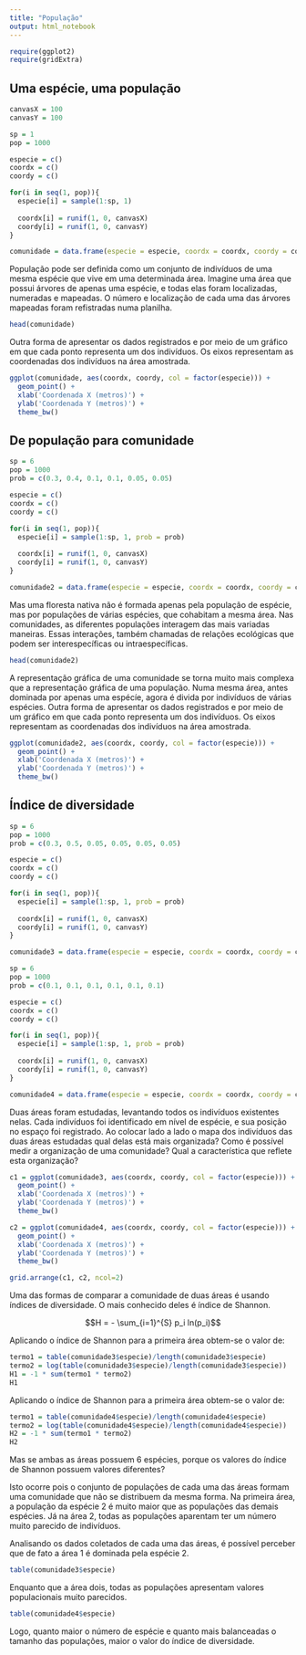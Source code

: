 ```yaml
---
title: "População"
output: html_notebook
---
```


```r
require(ggplot2)
require(gridExtra)
```

## Uma espécie, uma população

```r
canvasX = 100
canvasY = 100

sp = 1
pop = 1000

especie = c()
coordx = c()
coordy = c()

for(i in seq(1, pop)){
  especie[i] = sample(1:sp, 1)
  
  coordx[i] = runif(1, 0, canvasX)
  coordy[i] = runif(1, 0, canvasY)
}

comunidade = data.frame(especie = especie, coordx = coordx, coordy = coordy)
```

População pode ser definida como um conjunto de indivíduos de uma mesma espécie que vive em uma determinada área. Imagine uma área que possui árvores de apenas uma espécie, e todas elas foram localizadas, numeradas e mapeadas. O número e localização de cada uma das árvores mapeadas foram refistradas numa planilha.

```r
head(comunidade)
```

Outra forma de apresentar os dados registrados e por meio de um gráfico em que cada ponto representa um dos indivíduos. Os eixos representam as coordenadas dos indivíduos na área amostrada.

```r
ggplot(comunidade, aes(coordx, coordy, col = factor(especie))) +
  geom_point() +
  xlab('Coordenada X (metros)') +
  ylab('Coordenada Y (metros)') +
  theme_bw()
```

## De população para comunidade

```r
sp = 6
pop = 1000
prob = c(0.3, 0.4, 0.1, 0.1, 0.05, 0.05)

especie = c()
coordx = c()
coordy = c()

for(i in seq(1, pop)){
  especie[i] = sample(1:sp, 1, prob = prob)
  
  coordx[i] = runif(1, 0, canvasX)
  coordy[i] = runif(1, 0, canvasY)
}

comunidade2 = data.frame(especie = especie, coordx = coordx, coordy = coordy)
```

Mas uma floresta nativa não é formada apenas pela população de espécie, mas por populações de várias espécies, que cohabitam a mesma área. Nas comunidades, as diferentes populações interagem das mais variadas maneiras. Essas interações, também chamadas de relações ecológicas que podem ser interespecíficas ou intraespecíficas.

```r
head(comunidade2)
```

A representação gráfica de uma comunidade se torna muito mais complexa que a representação gráfica de uma população. Numa mesma área, antes dominada por apenas uma espécíe, agora é divida por indivíduos de várias espécies. Outra forma de apresentar os dados registrados e por meio de um gráfico em que cada ponto representa um dos indivíduos. Os eixos representam as coordenadas dos indivíduos na área amostrada.

```r
ggplot(comunidade2, aes(coordx, coordy, col = factor(especie))) +
  geom_point() +
  xlab('Coordenada X (metros)') +
  ylab('Coordenada Y (metros)') +
  theme_bw()
```

## Índice de diversidade

```r
sp = 6
pop = 1000
prob = c(0.3, 0.5, 0.05, 0.05, 0.05, 0.05)

especie = c()
coordx = c()
coordy = c()

for(i in seq(1, pop)){
  especie[i] = sample(1:sp, 1, prob = prob)
  
  coordx[i] = runif(1, 0, canvasX)
  coordy[i] = runif(1, 0, canvasY)
}

comunidade3 = data.frame(especie = especie, coordx = coordx, coordy = coordy)

sp = 6
pop = 1000
prob = c(0.1, 0.1, 0.1, 0.1, 0.1, 0.1)

especie = c()
coordx = c()
coordy = c()

for(i in seq(1, pop)){
  especie[i] = sample(1:sp, 1, prob = prob)
  
  coordx[i] = runif(1, 0, canvasX)
  coordy[i] = runif(1, 0, canvasY)
}

comunidade4 = data.frame(especie = especie, coordx = coordx, coordy = coordy)
```

Duas áreas foram estudadas, levantando todos os indivíduos existentes nelas. Cada indivíduos foi identificado em nível de espécie, e sua posição no espaço foi registrado. Ao colocar lado a lado o mapa dos indivíduos das duas áreas estudadas qual delas está mais organizada? Como é possível medir a organização de uma comunidade? Qual a característica que reflete esta organização? 

```r
c1 = ggplot(comunidade3, aes(coordx, coordy, col = factor(especie))) +
  geom_point() +
  xlab('Coordenada X (metros)') +
  ylab('Coordenada Y (metros)') +
  theme_bw()

c2 = ggplot(comunidade4, aes(coordx, coordy, col = factor(especie))) +
  geom_point() +
  xlab('Coordenada X (metros)') +
  ylab('Coordenada Y (metros)') +
  theme_bw()

grid.arrange(c1, c2, ncol=2)
```

Uma das formas de comparar a comunidade de duas áreas é usando índices de diversidade. O mais conhecido deles é índice de Shannon.

$$H = - \sum_{i=1}^{S} p_i ln(p_i)$$

Aplicando o índice de Shannon para a primeira área obtem-se o valor de:

```r
termo1 = table(comunidade3$especie)/length(comunidade3$especie)
termo2 = log(table(comunidade3$especie)/length(comunidade3$especie))
H1 = -1 * sum(termo1 * termo2)
H1
```

Aplicando o índice de Shannon para a primeira área obtem-se o valor de:

```r
termo1 = table(comunidade4$especie)/length(comunidade4$especie)
termo2 = log(table(comunidade4$especie)/length(comunidade4$especie))
H2 = -1 * sum(termo1 * termo2)
H2
```

Mas se ambas as áreas possuem 6 espécies, porque os valores do índice de Shannon possuem valores diferentes?

Isto ocorre pois o conjunto de populações de cada uma das áreas formam uma comunidade que não se distribuem da mesma forma. Na primeira área, a população da espécie 2 é muito maior que as populações das demais espécies. Já na área 2, todas as populações aparentam ter um número muito parecido de indivíduos. 

Analisando os dados coletados de cada uma das áreas, é possível perceber que de fato a área 1 é dominada pela espécie 2. 

```r
table(comunidade3$especie)
```

Enquanto que a área dois, todas as populações apresentam valores populacionais muito parecidos.

```r
table(comunidade4$especie)
```

Logo, quanto maior o número de espécie e quanto mais balanceadas o tamanho das populações, maior o valor do índice de diversidade.


